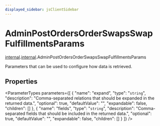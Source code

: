 ```yaml
---
displayed_sidebar: jsClientSidebar
---
```



# AdminPostOrdersOrderSwapsSwapFulfillmentsParams

[internal](../../modules/internal.mdx).[internal](../modules/internal.internal.mdx).AdminPostOrdersOrderSwapsSwapFulfillmentsParams

Parameters that can be used to configure how data is retrieved.

## Properties

<ParameterTypes parameters={[
  {
    "name": "expand",
    "type": "`string`",
    "description": "Comma-separated relations that should be expanded in the returned data.",
    "optional": true,
    "defaultValue": "",
    "expandable": false,
    "children": []
  },
  {
    "name": "fields",
    "type": "`string`",
    "description": "Comma-separated fields that should be included in the returned data.",
    "optional": true,
    "defaultValue": "",
    "expandable": false,
    "children": []
  }
]} />
